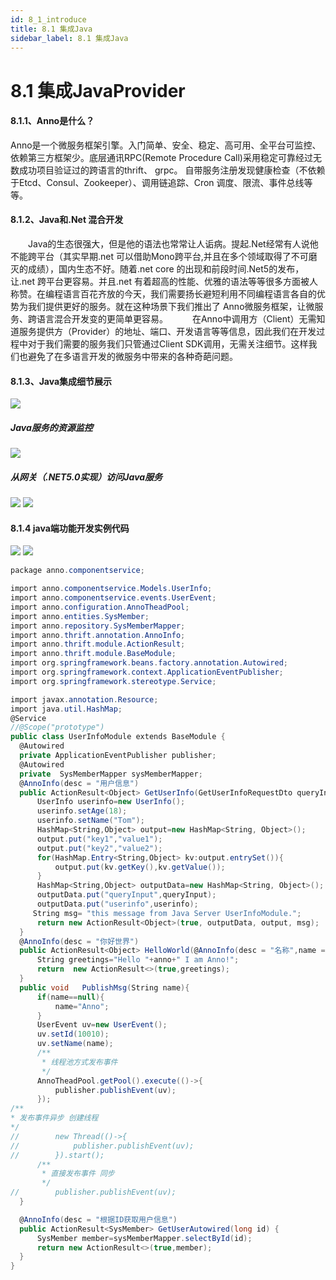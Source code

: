 ```yaml
---
id: 8_1_introduce
title: 8.1 集成Java
sidebar_label: 8.1 集成Java
---
```



# 8.1 集成JavaProvider
#### 8.1.1、Anno是什么？
Anno是一个微服务框架引擎。入门简单、安全、稳定、高可用、全平台可监控、依赖第三方框架少。底层通讯RPC(Remote Procedure Call)采用稳定可靠经过无数成功项目验证过的跨语言的thrift、 grpc。 自带服务注册发现健康检查（不依赖于Etcd、Consul、Zookeeper）、调用链追踪、Cron 调度、限流、事件总线等等。

 #### 8.1.2、Java和.Net 混合开发　

　　Java的生态很强大，但是他的语法也常常让人诟病。提起.Net经常有人说他不能跨平台（其实早期.net 可以借助Mono跨平台,并且在多个领域取得了不可磨灭的成绩），国内生态不好。随着.net core 的出现和前段时间.Net5的发布，让.net 跨平台更容易。并且.net 有着超高的性能、优雅的语法等等很多方面被人称赞。在编程语言百花齐放的今天，我们需要扬长避短利用不同编程语言各自的优势为我们提供更好的服务。就在这种场景下我们推出了 Anno微服务框架，让微服务、跨语言混合开发变的更简单更容易。　
　　在Anno中调用方（Client）无需知道服务提供方（Provider）的地址、端口、开发语言等等信息，因此我们在开发过程中对于我们需要的服务我们只管通过Client SDK调用，无需关注细节。这样我们也避免了在多语言开发的微服务中带来的各种奇葩问题。
  #### 8.1.3、Java集成细节展示
  ![](https://www.showdoc.com.cn/server/api/attachment/visitfile/sign/c6b32a2072bee78119d3ac6fea4c7ba3)
  ##### Java服务的资源监控
  ![](https://www.showdoc.com.cn/server/api/attachment/visitfile/sign/bbbb7f641181b4c031006f317e741566)
  ##### 从网关（.NET5.0实现）访问Java服务
  ![](https://www.showdoc.com.cn/server/api/attachment/visitfile/sign/8cd969b08254c15e3a0da60164561d99)
  ![](https://www.showdoc.com.cn/server/api/attachment/visitfile/sign/d713a49c708c4d6d3f947f8235bd5725)
  #### 8.1.4 java端功能开发实例代码
  ![](https://www.showdoc.com.cn/server/api/attachment/visitfile/sign/5ac47e89afac13037474dbf1e45b9bc9)
  ![](https://www.showdoc.com.cn/server/api/attachment/visitfile/sign/98703aabe4427a3a62e4134fb40757ad)
  ```csharp
  package anno.componentservice;

import anno.componentservice.Models.UserInfo;
import anno.componentservice.events.UserEvent;
import anno.configuration.AnnoTheadPool;
import anno.entities.SysMember;
import anno.repository.SysMemberMapper;
import anno.thrift.annotation.AnnoInfo;
import anno.thrift.module.ActionResult;
import anno.thrift.module.BaseModule;
import org.springframework.beans.factory.annotation.Autowired;
import org.springframework.context.ApplicationEventPublisher;
import org.springframework.stereotype.Service;

import javax.annotation.Resource;
import java.util.HashMap;
@Service
//@Scope("prototype")
public class UserInfoModule extends BaseModule {
    @Autowired
    private ApplicationEventPublisher publisher;
    @Autowired
    private  SysMemberMapper sysMemberMapper;
    @AnnoInfo(desc = "用户信息")
    public ActionResult<Object> GetUserInfo(GetUserInfoRequestDto queryInput){
        UserInfo userinfo=new UserInfo();
        userinfo.setAge(18);
        userinfo.setName("Tom");
        HashMap<String,Object> output=new HashMap<String, Object>();
        output.put("key1","value1");
        output.put("key2","value2");
        for(HashMap.Entry<String,Object> kv:output.entrySet()){
            output.put(kv.getKey(),kv.getValue());
        }
        HashMap<String,Object> outputData=new HashMap<String, Object>();
        outputData.put("queryInput",queryInput);
        outputData.put("userinfo",userinfo);
       String msg= "this message from Java Server UserInfoModule.";
        return new ActionResult<Object>(true, outputData, output, msg);
    }
    @AnnoInfo(desc = "你好世界")
    public ActionResult<Object> HelloWorld(@AnnoInfo(desc = "名称",name = "name",required = false,defaultValue = "Anno Default Value") String anno){
        String greetings="Hello "+anno+" I am Anno!";
        return  new ActionResult<>(true,greetings);
    }
    public void   PublishMsg(String name){
        if(name==null){
            name="Anno";
        }
        UserEvent uv=new UserEvent();
        uv.setId(10010);
        uv.setName(name);
        /**
         * 线程池方式发布事件
         */
        AnnoTheadPool.getPool().execute(()->{
            publisher.publishEvent(uv);
        });
/**
 * 发布事件异步 创建线程
 */
//        new Thread(()->{
//            publisher.publishEvent(uv);
//        }).start();
        /**
         * 直接发布事件 同步
         */
//        publisher.publishEvent(uv);
    }

    @AnnoInfo(desc = "根据ID获取用户信息")
    public ActionResult<SysMember> GetUserAutowired(long id) {
        SysMember member=sysMemberMapper.selectById(id);
        return new ActionResult<>(true,member);
    }
}
  ```
